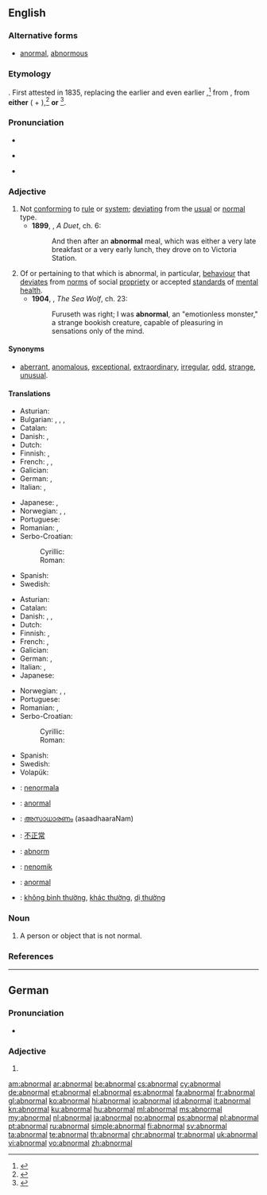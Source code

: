 ==English==

===Alternative forms===
* [[anormal]], [[abnormous]] {{a|obsolete}}

===Etymology===
{{prefix|ab|normal}}. First attested in 1835, replacing the earlier {{term|anormal}} and even earlier {{term|abnormous}},<ref>{{reference-book | last = Dobbie | first = Elliott K. | coauthors = Dunmore, C. William, et al. | editor = Barnhart, Robert K.| title = Chambers Dictionary of Etymology | origyear = 1998 | year = 2004 | publisher = Chambers Harrap Publishers Ltd | location = Edinburgh, Scotland | isbn =0550142304 | pages = 3}}</ref> from {{etyl|la}} {{term|abnormis||departing from normal|lang=la}}, from '''either''' ({{term|ab-||away from|lang=la}} + {{term|norma||rule, norm|lang=la}}),<ref>{{reference-book | last =| first = | authorlink =  | coauthors =  | editor =Morris, William    | others =  | title = The American Heritage Dictionary of the English Language | origdate =  | origyear = 1969| origmonth =  | url =  | format =  | accessdate =  | accessyear =  | accessmonth =  | edition =  | date =  | year =1971| month =  | publisher =American Heritage Publishing Co., Inc. | location = New York, NY | language =  | id =  | doi = | isbn =0-395-09066-0 | lccn = | ol = | pages =3| chapter =  | chapterurl =  | quote =}}</ref> '''or''' {{etyl|grc}} {{term|anomalos|anōmalos|lang=grc}}<ref>{{reference-book | last =| first = | authorlink =  | coauthors =  | editor =Lindberg, Christine A.    | others =  | title = The Oxford College Dictionary | origdate =  | origyear = 2002| origmonth =  | url =  | format =  | accessdate =  | accessyear =  | accessmonth =  | edition = 2nd | date =  | year =2007| month =  | publisher =Spark Publishing.  | location =New York, NY | language =  | id =  | doi = | isbn =978-1-4114-0500-4 | lccn = | ol = | pages =3| chapter =  | chapterurl =  | quote =}}
</ref>.{{rfscript|grc}}

===Pronunciation===
* {{audio|en-us-abnormal.ogg|Audio (US)}}
* {{a|US}} {{IPA|/ˈæbˌnɔɹ.ml̩/|/əbˈnɔɹ.ml̩/}}
* {{rhymes|ɔː(r)məl}}

===Adjective===
{{en-adj}}

# Not [[conform]]ing to [[rule]] or [[system]]; [[deviating]] from the [[usual]] or [[normal]] type.
#* '''1899''', {{w|Arthur Conan Doyle}}, ''A Duet'', ch. 6:
#*: And then after an '''abnormal''' meal, which was either a very late breakfast or a very early lunch, they drove on to Victoria Station.
# Of or pertaining to that which is abnormal, in particular, [[behaviour]] that [[deviate]]s from [[norm]]s of social [[propriety]] or accepted [[standard]]s of [[mental]] [[health]].
#* '''1904''', {{w|Jack London}}, ''The Sea Wolf'', ch. 23:
#*: Furuseth was right; I was '''abnormal''', an "emotionless monster," a strange bookish creature, capable of pleasuring in sensations only of the mind.

====Synonyms====
* {{sense|not conforming to rule or system; deviating from type}} [[aberrant]], [[anomalous]], [[exceptional]], [[extraordinary]], [[irregular]], [[odd]], [[strange]], [[unusual]].

====Translations====
{{trans-top|not conforming to rule or system}}
* Asturian: {{t-|ast|anormal}}
* Bulgarian: {{t+|bg|неправилен}}, {{t+|bg|необичаен}}, {{t+|bg|ненормален}}, {{t+|bg|противоестествен}}
* Catalan: {{t-|ca|anormal}}
* Danish: {{t-|da|unormal}}, {{t-|da|abnorm}}
* Dutch: {{t+|nl|abnormaal}}
* Finnish: {{t-|fi|epänormaali}}, {{t+|fi|poikkeava}}
* French: {{t+|fr|inhabituel}}, {{t-|fr|hors norme}}, {{t+|fr|exceptionnel}}
* Galician: {{t-|gl|anormal}}
* German: {{t-|de|unnormal}}, {{t+|de|ungewöhnlich}}
* Italian: {{t-|it|anormale}}, {{t+|it|anomalo}}
{{trans-mid}}
* Japanese: {{t-|ja|不自然|tr=fushizen}}, {{t+|ja|異常|tr=ijō}}
* Norwegian: {{t+|no|abnorm}}, {{t-|no|anormal}}, {{t+|no|unormal}}
* Portuguese: {{t+|pt|anormal}}
* Romanian: {{t+|ro|anormal|m|n}}, {{t-|ro|nenormal|m|n}}
* Serbo-Croatian:
*: Cyrillic: {{t-|sh|абнормалан|alt=а̏бнорма̄лан}}
*: Roman: {{t-|sh|abnormalan|alt=ȁbnormālan}}
* Spanish: {{t+|es|anormal}}
* Swedish: {{t+|sv|onormal}}
{{trans-bottom}}

{{trans-top|of or pertaining to behaviour that deviates from norms}}
* Asturian: {{t-|ast|anormal}}
* Catalan: {{t-|ca|anormal}}
* Danish: {{t-|da|unormal}}, {{t-|da|anormal}}, {{t-|da|abnorm}}
* Dutch: {{t+|nl|abnormaal}}
* Finnish: {{t-|fi|epänormaali}}, {{t+|fi|poikkeava}}
* French: {{t+|fr|anormal|m}}, {{t+|fr|anormale|f}}
* Galician: {{t-|gl|anormal}}
* German: {{t-|de|anormal}}, {{t+|de|abnormal}}
* Italian: {{t-|it|anormale}}, {{t+|it|anomalo}}
* Japanese: {{t+|ja|異常|tr=ijō}}
{{trans-mid}}
* Norwegian: {{t+|no|abnorm}}, {{t-|no|anormal}}, {{t+|no|unormal}}
* Portuguese: {{t+|pt|anormal}}
* Romanian: {{t+|ro|anormal|m|n}}, {{t-|ro|nenormal|m|n}}
* Serbo-Croatian:
*: Cyrillic: {{t-|sh|абнормалан|alt=а̏бнорма̄лан}}
*: Roman: {{t-|sh|abnormalan|alt=ȁbnormālan}}
* Spanish: {{t+|es|anormal}}
* Swedish: {{t+|sv|abnorm}}
* Volapük: {{t+|vo|nenomik}}
{{trans-bottom}}

{{checktrans-top}}
* {{ttbc|eo}}: [[nenormala]]
* {{ttbc|ia}}: [[anormal]]
* {{ttbc|ml}}: [[അസാധാരണം]] (asaadhaaraNam)
* {{ttbc|cmn}}: [[不正常]]
{{trans-mid}}
* {{ttbc|sv}}: [[abnorm]]
* {{ttbc|vo}}: [[nenomik]]
* {{ttbc|tr}}: [[anormal]]
* {{ttbc|vi}}: [[không bình thường]], [[khác thường]], [[dị thường]]
{{trans-bottom}}

===Noun===
{{en-noun}}

# A person or object that is not normal.

===References===
<references/>

----

==German==

===Pronunciation===
* {{audio|De-abnormal.ogg|Audio}}

===Adjective===
{{de-adj|comparative=abnormaler|superlative=abnormalsten}}

# {{l|en|abnormal}}

[[am:abnormal]]
[[ar:abnormal]]
[[be:abnormal]]
[[cs:abnormal]]
[[cy:abnormal]]
[[de:abnormal]]
[[et:abnormal]]
[[el:abnormal]]
[[es:abnormal]]
[[fa:abnormal]]
[[fr:abnormal]]
[[gl:abnormal]]
[[ko:abnormal]]
[[hi:abnormal]]
[[io:abnormal]]
[[id:abnormal]]
[[it:abnormal]]
[[kn:abnormal]]
[[ku:abnormal]]
[[hu:abnormal]]
[[ml:abnormal]]
[[ms:abnormal]]
[[my:abnormal]]
[[nl:abnormal]]
[[ja:abnormal]]
[[no:abnormal]]
[[ps:abnormal]]
[[pl:abnormal]]
[[pt:abnormal]]
[[ru:abnormal]]
[[simple:abnormal]]
[[fi:abnormal]]
[[sv:abnormal]]
[[ta:abnormal]]
[[te:abnormal]]
[[th:abnormal]]
[[chr:abnormal]]
[[tr:abnormal]]
[[uk:abnormal]]
[[vi:abnormal]]
[[vo:abnormal]]
[[zh:abnormal]]